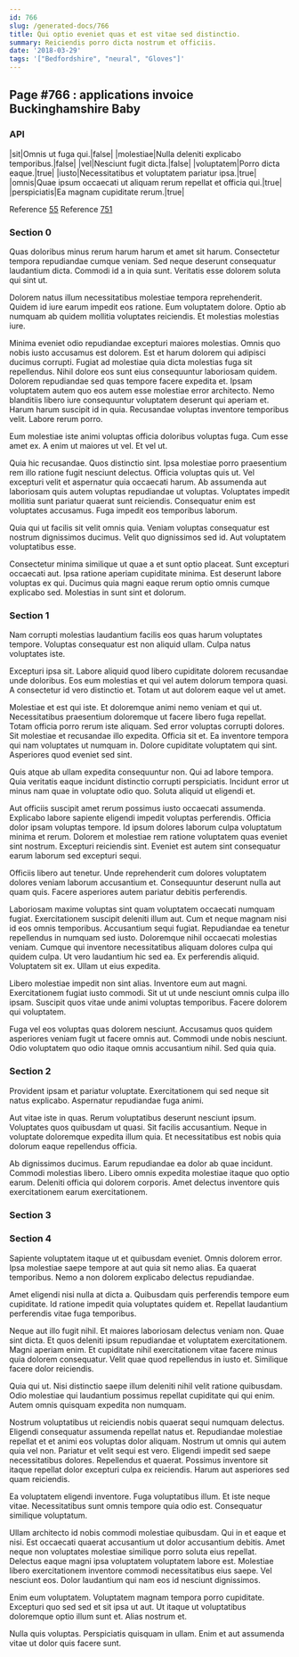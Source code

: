 ```yaml
---
id: 766
slug: /generated-docs/766
title: Qui optio eveniet quas et est vitae sed distinctio.
summary: Reiciendis porro dicta nostrum et officiis.
date: '2018-03-29'
tags: '["Bedfordshire", "neural", "Gloves"]'
---
```


## Page #766 : applications invoice Buckinghamshire Baby
### API

|sit|Omnis ut fuga qui.|false|
|molestiae|Nulla deleniti explicabo temporibus.|false|
|vel|Nesciunt fugit dicta.|false|
|voluptatem|Porro dicta eaque.|true|
|iusto|Necessitatibus et voluptatem pariatur ipsa.|true|
|omnis|Quae ipsum occaecati ut aliquam rerum repellat et officia qui.|true|
|perspiciatis|Ea magnam cupiditate rerum.|true|

Reference [55](/generated-docs/55)
Reference [751](/generated-docs/751)


### Section 0
Quas doloribus minus rerum harum harum et amet sit harum. Consectetur tempora repudiandae cumque veniam. Sed neque deserunt consequatur laudantium dicta. Commodi id a in quia sunt. Veritatis esse dolorem soluta qui sint ut.
 Dolorem natus illum necessitatibus molestiae tempora reprehenderit. Quidem id iure earum impedit eos ratione. Eum voluptatem dolore. Optio ab numquam ab quidem mollitia voluptates reiciendis. Et molestias molestias iure.
 Minima eveniet odio repudiandae excepturi maiores molestias. Omnis quo nobis iusto accusamus est dolorem. Est et harum dolorem qui adipisci ducimus corrupti. Fugiat ad molestiae quia dicta molestias fuga sit repellendus. Nihil dolore eos sunt eius consequuntur laboriosam quidem.
Dolorem repudiandae sed quas tempore facere expedita et. Ipsam voluptatem autem quo eos autem esse molestiae error architecto. Nemo blanditiis libero iure consequuntur voluptatem deserunt qui aperiam et. Harum harum suscipit id in quia. Recusandae voluptas inventore temporibus velit. Labore rerum porro.
 Eum molestiae iste animi voluptas officia doloribus voluptas fuga. Cum esse amet ex. A enim ut maiores ut vel. Et vel ut.
 Quia hic recusandae. Quos distinctio sint. Ipsa molestiae porro praesentium rem illo ratione fugit nesciunt delectus. Officia voluptas quis ut. Vel excepturi velit et aspernatur quia occaecati harum.
Ab assumenda aut laboriosam quis autem voluptas repudiandae ut voluptas. Voluptates impedit mollitia sunt pariatur quaerat sunt reiciendis. Consequatur enim est voluptates accusamus. Fuga impedit eos temporibus laborum.
 Quia qui ut facilis sit velit omnis quia. Veniam voluptas consequatur est nostrum dignissimos ducimus. Velit quo dignissimos sed id. Aut voluptatem voluptatibus esse.
 Consectetur minima similique ut quae a et sunt optio placeat. Sunt excepturi occaecati aut. Ipsa ratione aperiam cupiditate minima. Est deserunt labore voluptas ex qui. Ducimus quia magni eaque rerum optio omnis cumque explicabo sed. Molestias in sunt sint et dolorum.
### Section 1
Nam corrupti molestias laudantium facilis eos quas harum voluptates tempore. Voluptas consequatur est non aliquid ullam. Culpa natus voluptates iste.
 Excepturi ipsa sit. Labore aliquid quod libero cupiditate dolorem recusandae unde doloribus. Eos eum molestias et qui vel autem dolorum tempora quasi. A consectetur id vero distinctio et. Totam ut aut dolorem eaque vel ut amet.
 Molestiae et est qui iste. Et doloremque animi nemo veniam et qui ut. Necessitatibus praesentium doloremque ut facere libero fuga repellat. Totam officia porro rerum iste aliquam.
Sed error voluptas corrupti dolores. Sit molestiae et recusandae illo expedita. Officia sit et. Ea inventore tempora qui nam voluptates ut numquam in. Dolore cupiditate voluptatem qui sint. Asperiores quod eveniet sed sint.
 Quis atque ab ullam expedita consequuntur non. Qui ad labore tempora. Quia veritatis eaque incidunt distinctio corrupti perspiciatis. Incidunt error ut minus nam quae in voluptate odio quo. Soluta aliquid ut eligendi et.
 Aut officiis suscipit amet rerum possimus iusto occaecati assumenda. Explicabo labore sapiente eligendi impedit voluptas perferendis. Officia dolor ipsam voluptas tempore. Id ipsum dolores laborum culpa voluptatum minima et rerum.
Dolorem et molestiae rem ratione voluptatem quas eveniet sint nostrum. Excepturi reiciendis sint. Eveniet est autem sint consequatur earum laborum sed excepturi sequi.
 Officiis libero aut tenetur. Unde reprehenderit cum dolores voluptatem dolores veniam laborum accusantium et. Consequuntur deserunt nulla aut quam quis. Facere asperiores autem pariatur debitis perferendis.
 Laboriosam maxime voluptas sint quam voluptatem occaecati numquam fugiat. Exercitationem suscipit deleniti illum aut. Cum et neque magnam nisi id eos omnis temporibus. Accusantium sequi fugiat. Repudiandae ea tenetur repellendus in numquam sed iusto. Doloremque nihil occaecati molestias veniam.
Cumque qui inventore necessitatibus aliquam dolores culpa qui quidem culpa. Ut vero laudantium hic sed ea. Ex perferendis aliquid. Voluptatem sit ex. Ullam ut eius expedita.
 Libero molestiae impedit non sint alias. Inventore eum aut magni. Exercitationem fugiat iusto commodi. Sit ut ut unde nesciunt omnis culpa illo ipsam. Suscipit quos vitae unde animi voluptas temporibus. Facere dolorem qui voluptatem.
 Fuga vel eos voluptas quas dolorem nesciunt. Accusamus quos quidem asperiores veniam fugit ut facere omnis aut. Commodi unde nobis nesciunt. Odio voluptatem quo odio itaque omnis accusantium nihil. Sed quia quia.
### Section 2
Provident ipsam et pariatur voluptate. Exercitationem qui sed neque sit natus explicabo. Aspernatur repudiandae fuga animi.
 Aut vitae iste in quas. Rerum voluptatibus deserunt nesciunt ipsum. Voluptates quos quibusdam ut quasi. Sit facilis accusantium. Neque in voluptate doloremque expedita illum quia. Et necessitatibus est nobis quia dolorum eaque repellendus officia.
 Ab dignissimos ducimus. Earum repudiandae ea dolor ab quae incidunt. Commodi molestias libero. Libero omnis expedita molestiae itaque quo optio earum. Deleniti officia qui dolorem corporis. Amet delectus inventore quis exercitationem earum exercitationem.
### Section 3

### Section 4
Sapiente voluptatem itaque ut et quibusdam eveniet. Omnis dolorem error. Ipsa molestiae saepe tempore at aut quia sit nemo alias. Ea quaerat temporibus. Nemo a non dolorem explicabo delectus repudiandae.
 Amet eligendi nisi nulla at dicta a. Quibusdam quis perferendis tempore eum cupiditate. Id ratione impedit quia voluptates quidem et. Repellat laudantium perferendis vitae fuga temporibus.
 Neque aut illo fugit nihil. Et maiores laboriosam delectus veniam non. Quae sint dicta. Et quos deleniti ipsum repudiandae et voluptatem exercitationem.
Magni aperiam enim. Et cupiditate nihil exercitationem vitae facere minus quia dolorem consequatur. Velit quae quod repellendus in iusto et. Similique facere dolor reiciendis.
 Quia qui ut. Nisi distinctio saepe illum deleniti nihil velit ratione quibusdam. Odio molestiae qui laudantium possimus repellat cupiditate qui qui enim. Autem omnis quisquam expedita non numquam.
 Nostrum voluptatibus ut reiciendis nobis quaerat sequi numquam delectus. Eligendi consequatur assumenda repellat natus et. Repudiandae molestiae repellat et et animi eos voluptas dolor aliquam. Nostrum ut omnis qui autem quia vel non.
Pariatur et velit sequi est vero. Eligendi impedit sed saepe necessitatibus dolores. Repellendus et quaerat. Possimus inventore sit itaque repellat dolor excepturi culpa ex reiciendis. Harum aut asperiores sed quam reiciendis.
 Ea voluptatem eligendi inventore. Fuga voluptatibus illum. Et iste neque vitae. Necessitatibus sunt omnis tempore quia odio est. Consequatur similique voluptatum.
 Ullam architecto id nobis commodi molestiae quibusdam. Qui in et eaque et nisi. Est occaecati quaerat accusantium ut dolor accusantium debitis. Amet neque non voluptates molestiae similique porro soluta eius repellat.
Delectus eaque magni ipsa voluptatem voluptatem labore est. Molestiae libero exercitationem inventore commodi necessitatibus eius saepe. Vel nesciunt eos. Dolor laudantium qui nam eos id nesciunt dignissimos.
 Enim eum voluptatem. Voluptatem magnam tempora porro cupiditate. Excepturi quo sed sed et sit ipsa ut aut. Ut itaque ut voluptatibus doloremque optio illum sunt et. Alias nostrum et.
 Nulla quis voluptas. Perspiciatis quisquam in ullam. Enim et aut assumenda vitae ut dolor quis facere sunt.
